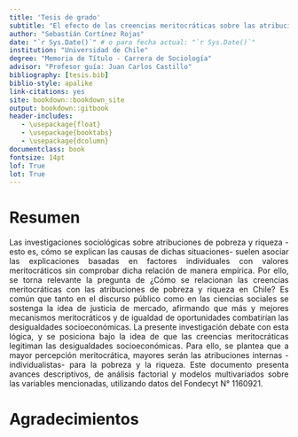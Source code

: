 ---
title: 'Tesis de grado'
subtitle: "El efecto de las creencias meritocráticas sobre las atribuciones de pobreza y riqueza"
author: "Sebastián Cortínez Rojas"
date: "`r Sys.Date()`" # o para fecha actual: "`r Sys.Date()`"
institution: "Universidad de Chile"
degree: "Memoria de Título - Carrera de Sociología"
advisor: "Profesor guía: Juan Carlos Castillo"
bibliography: [tesis.bib]
biblio-style: apalike
link-citations: yes
site: bookdown::bookdown_site
output: bookdown::gitbook
header-includes:
   - \usepackage{float}
   - \usepackage{booktabs}
   - \usepackage{dcolumn}  
documentclass: book
fontsize: 14pt
lof: True
lot: True
---

# Resumen {-}

<div style="text-align: justify">

Las investigaciones sociológicas sobre atribuciones de pobreza y riqueza -esto es, cómo se explican las causas de dichas situaciones- suelen asociar las explicaciones basadas en factores individuales con valores meritocráticos sin comprobar dicha relación de manera empírica. Por ello, se torna relevante la pregunta de ¿Cómo se relacionan las creencias meritocráticas con las atribuciones de pobreza y riqueza en Chile? Es común que tanto en el discurso público como en las ciencias sociales se sostenga la idea de justicia de mercado, afirmando que más y mejores mecanismos meritocráticos y de igualdad de oportunidades combatirían las desigualdades socioeconómicas. La presente investigación debate con esta lógica, y se posiciona bajo la idea de que las creencias meritocráticas legitiman las desigualdades socioeconómicas. Para ello, se plantea que a mayor percepción meritocrática, mayores serán las atribuciones internas -individualistas- para la pobreza y la riqueza. Este documento presenta avances descriptivos, de análisis factorial y modelos multivariados sobre las variables mencionadas, utilizando datos del Fondecyt N° 1160921.


# Agradecimientos {-}


